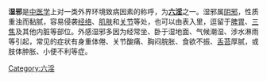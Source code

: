 {{medical}}
'''湿邪'''是[[中医学|中医学]]上对一类外界环境致病因素的称呼，为'''[[六淫|六淫]]'''之一。湿邪属[[阴邪|阴邪]]，性质重浊而黏腻，容易侵袭[[经络|经络]]、[[肌肤|肌肤]]和[[关节|关节]]等处，也可以由表入里，逗留于[[脾|脾]][[胃|胃]]、[[三焦|三焦]]及其他内脏等部位。外感湿邪多因为经常坐、卧于湿地面、气候潮湿、涉水淋雨等引起，常见的症状有身重体倦、关节酸痛、胸闷脘胀、食欲不振、[[舌苔|舌苔]]厚腻，或肢体肿胀、小便不利等症。

{{CN-med-stub}}
[[Category:六淫|Category:六淫]]